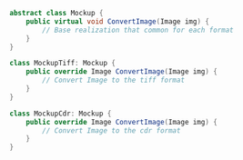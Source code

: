 ```csharp
abstract class Mockup {
	public virtual void ConvertImage(Image img) {
		// Base realization that common for each format
	}
}

class MockupTiff: Mockup {
	public override Image ConvertImage(Image img) {
		// Convert Image to the tiff format
	}
}

class MockupCdr: Mockup {
	public override Image ConvertImage(Image img) {
		// Convert Image to the cdr format
	}
}
```